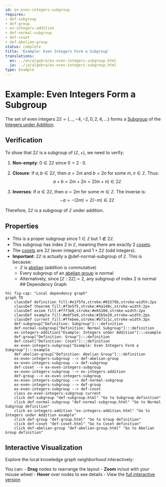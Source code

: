 ```yaml
---
id: ex-even-integers-subgroup
requires:
- def-subgroup
- def-group
- ex-integers-addition
- def-normal-subgroup
- def-coset
- def-abelian-group
status: complete
title: 'Example: Even Integers Form a Subgroup'
translations:
  en: ../en/algebra/ex-even-integers-subgroup.html
  ja: ../ja/algebra/ex-even-integers-subgroup.html
type: Example
---
```


# Example: Even Integers Form a Subgroup

The set of even integers $2\mathbb{Z} = \{..., -4, -2, 0, 2, 4, ...\}$ forms a [Subgroup](def-subgroup.qmd) of the [Integers under Addition](ex-integers-addition.qmd).

## Verification

To show that $2\mathbb{Z}$ is a subgroup of $(\mathbb{Z}, +)$, we need to verify:

1. **Non-empty**: $0 \in 2\mathbb{Z}$ since $0 = 2 \cdot 0$.

2. **Closure**: If $a, b \in 2\mathbb{Z}$, then $a = 2m$ and $b = 2n$ for some $m, n \in \mathbb{Z}$. Thus:
   $$a + b = 2m + 2n = 2(m + n) \in 2\mathbb{Z}$$

3. **Inverses**: If $a \in 2\mathbb{Z}$, then $a = 2m$ for some $m \in \mathbb{Z}$. The inverse is:
   $$-a = -(2m) = 2(-m) \in 2\mathbb{Z}$$

Therefore, $2\mathbb{Z}$ is a subgroup of $\mathbb{Z}$ under addition.

## Properties

- This is a proper subgroup since $1 \in \mathbb{Z}$ but $1 \notin 2\mathbb{Z}$.
- This subgroup has index 2 in $\mathbb{Z}$, meaning there are exactly 2 [cosets](def-coset.qmd).
- The [cosets](def-coset.qmd) are $2\mathbb{Z}$ (even integers) and $1 + 2\mathbb{Z}$ (odd integers).
- **Important**: $2\mathbb{Z}$ is actually a @def-normal-subgroup of $\mathbb{Z}$. This is because:
  - $\mathbb{Z}$ is [abelian](def-abelian-group.qmd) (addition is commutative)
  - Every subgroup of an [abelian group](def-abelian-group.qmd) is normal
  - Alternatively, since $[{\mathbb{Z} : 2\mathbb{Z}}] = 2$, any subgroup of index 2 is normal
## Dependency Graph

```mermaid
%%| fig-cap: "Local dependency graph"
graph TD
    classDef definition fill:#e1f5fe,stroke:#01579b,stroke-width:2px
    classDef theorem fill:#f3e5f5,stroke:#4a148c,stroke-width:2px
    classDef axiom fill:#fff3e0,stroke:#e65100,stroke-width:2px
    classDef example fill:#e8f5e9,stroke:#1b5e20,stroke-width:2px
    classDef current fill:#ffebee,stroke:#b71c1c,stroke-width:3px
    def-subgroup["Definition: Subgroup"]:::definition
    def-normal-subgroup["Definition: Normal Subgroup"]:::definition
    ex-integers-addition["Example: Integers under Addition"]:::example
    def-group["Definition: Group"]:::definition
    def-coset["Definition: Coset"]:::definition
    ex-even-integers-subgroup["Example: Even Integers Form a Subgroup"]:::example
    def-abelian-group["Definition: Abelian Group"]:::definition
    ex-even-integers-subgroup --> def-abelian-group
    ex-even-integers-subgroup --> def-subgroup
    def-coset --> ex-even-integers-subgroup
    ex-even-integers-subgroup --> ex-integers-addition
    def-group --> ex-even-integers-subgroup
    ex-even-integers-subgroup --> def-normal-subgroup
    ex-even-integers-subgroup --> def-group
    ex-even-integers-subgroup --> def-coset
    class ex-even-integers-subgroup current
    click def-subgroup "def-subgroup.html" "Go to Subgroup definition"
    click def-normal-subgroup "def-normal-subgroup.html" "Go to Normal Subgroup definition"
    click ex-integers-addition "ex-integers-addition.html" "Go to Integers under Addition example"
    click def-group "def-group.html" "Go to Group definition"
    click def-coset "def-coset.html" "Go to Coset definition"
    click def-abelian-group "def-abelian-group.html" "Go to Abelian Group definition"
```

## Interactive Visualization

Explore the local knowledge graph neighborhood interactively:

::: {.graph-viz data-id="ex-even-integers-subgroup" data-width="700" data-height="500"}
:::

You can:
- **Drag** nodes to rearrange the layout
- **Zoom** in/out with your mouse wheel
- **Hover** over nodes to see details
- View the [full interactive version](../../output/interactive/en/ex-even-integers-subgroup.html){target="_blank"}
